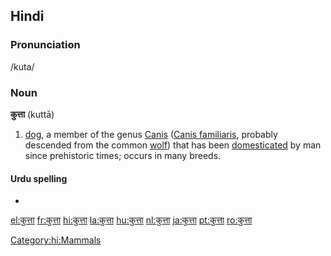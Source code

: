 ==Hindi==
===Pronunciation===
/kuta/
===Noun===
'''कुत्ता''' (kuttā)
#[[dog]], a member of the genus [[Canis]] ([[Canis familiaris]], probably descended from the common [[wolf]]) that has been [[domesticated]] by man since prehistoric times; occurs in many breeds.
====Urdu spelling====
*{{URchar|[[کتا]]}}
[[Category:hi:Mammals]]

[[el:कुत्ता]]
[[fr:कुत्ता]]
[[hi:कुत्ता]]
[[la:कुत्ता]]
[[hu:कुत्ता]]
[[nl:कुत्ता]]
[[ja:कुत्ता]]
[[pt:कुत्ता]]
[[ro:कुत्ता]]